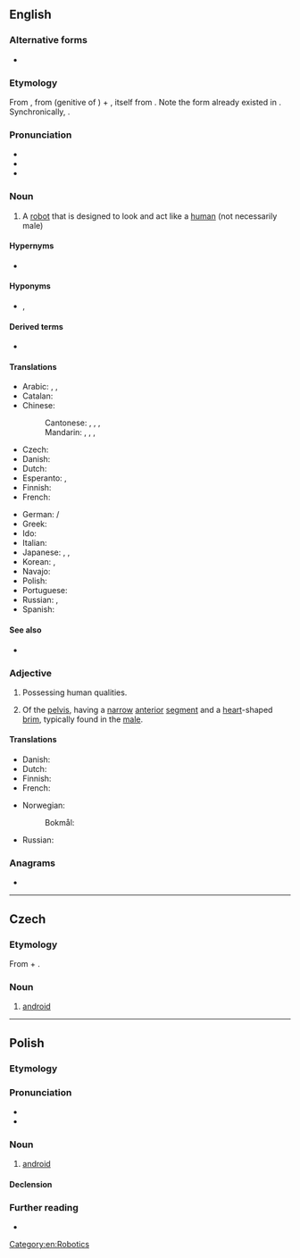 {{also|Android}}
==English==
{{wikipedia}}

===Alternative forms===
* {{l|en|androides}} {{qualifier|dated}}

===Etymology===
From {{bor|en|NL.|androides}}, from {{der|en|grc|ἀνδρός||man}} (genitive of {{m|grc|ἀνήρ}}) + {{m|grc|-ειδής}}, itself from {{m|grc|εἶδος||form, image, shape, appearance, look}}. Note the form {{m|grc|ἀνδρώδης||manly}} already existed in {{cog|grc|-}}. Synchronically, {{affix|en|andro-|-oid}}.

===Pronunciation===
* {{IPA|/ˈænˌdɹɔɪd/|lang=en}}
* {{rhymes|ɔɪd|lang=en}}
* {{audio|en-us-android.ogg|Audio (US)|lang=en}}

===Noun===
{{en-noun}}

# A [[robot]] that is designed to look and act like a [[human]] (not necessarily male)

====Hypernyms====
* {{l|en|robot}}

====Hyponyms====
* {{l|en|gynoid}}, {{l|en|fembot}}

====Derived terms====
* {{l|en|droid}}

====Translations====
{{trans-top|robot with human form}}
* Arabic: {{t|ar|إِنْسَان أُوتُومَاتِيكِيّ|m|tr=ʾinsān ʾotomātīkiyy}}, {{t+|ar|رُوبُوت|m|tr=rūbut}}, {{t|ar|إِنْسَان آلِيّ|m}}
* Catalan: {{t+|ca|androide|m}}
* Chinese:
*: Cantonese: {{t|yue|仿生人|tr=fong2 sang1 jan4|sc=Hani}}, {{t|yue|人造人|tr=jan4 zou6 jan4|sc=Hani}}, {{t|yue|人形機械人|sc=Hani}}, {{t|yue|人形机械人|tr=jan4 jing4 gei1 haai3 jan4|sc=Hani}}
*: Mandarin: {{t|cmn|人形機器人|sc=Hani}}, {{t|cmn|人形机器人|tr=rénxíng jīqìrén|sc=Hani}}, {{t|cmn|仿生人|tr=fǎngshēngrén|sc=Hani}}, {{t|cmn|人造人|tr=rénzàorén|sc=Hani}}
* Czech: {{t+|cs|android|m}}
* Danish: {{t+|da|androide|c}}
* Dutch: {{t+|nl|androïde|m}}
* Esperanto: {{t|eo|homaŭtomato}}, {{t|eo|androido}}
* Finnish: {{t+|fi|androidi}}
* French: {{t+|fr|androïde|m}}
{{trans-mid}}
* German: {{t+|de|Android|m}} / {{t+|de|Androide|m}}
* Greek: {{t+|el|ανδροειδές|n}}
* Ido: {{t+|io|androido}}
* Italian: {{t+|it|androide|m}}
* Japanese: {{t|ja|人造人間|tr=じんぞうにんげん, jinzō ningen}}, {{t|ja|アンドロイド|tr=andoroido}}, {{t+|ja|ロボット|tr=robotto}}
* Korean: {{t|ko|안드로이드}}, {{t+|ko|로봇}}
* Navajo: {{t|nv|béésh hináanii}}
* Polish: {{t+|pl|android|m}}
* Portuguese: {{t+|pt|androide|m}}
* Russian: {{t+|ru|андро́ид|m}}, {{t+|ru|ро́бот|m}}
* Spanish: {{t+|es|androide|m}}
{{trans-bottom}}

====See also====
* {{l|en|cyborg}}

===Adjective===
{{en-adj}}

# Possessing human qualities.
# {{lb|en|anatomy|in [[pelvimetry]]}} Of the [[pelvis]], having a [[narrow]] [[anterior]] [[segment]] and a [[heart]]-shaped [[brim]], typically found in the [[male]].

====Translations====
{{trans-top|possessing human qualities}}
* Danish: {{t|da|android}}
* Dutch: {{t+|nl|androïde|m}}
* Finnish: {{t+|fi|ihmismäinen}}
* French: {{t+|fr|androïde|m}}
{{trans-mid}}
* Norwegian:
*: Bokmål: {{t|nb|androide|m}}
* Russian: {{t+|ru|человекоподо́бный}}
{{trans-bottom}}

===Anagrams===
* {{anagrams|en|a=addinor|Dinardo|Dorinda}}

[[Category:en:Robotics]]

----

==Czech==

===Etymology===
From {{lbor|cs|grc|ἀνδρός||man|notext=1}} + {{m|grc|-ειδής||form, appearance}}. {{etystub|cs}}

===Noun===
{{cs-noun|g=m}}

# [[#English|android]]

----

==Polish==

===Etymology===
{{rfe|pl}}

===Pronunciation===
* {{pl-IPA}}
* {{audio|Pl-android.ogg|Audio|lang=pl}}

===Noun===
{{pl-noun|m-an}}

# [[#English|android]]

====Declension====
{{pl-decl-noun
|android|androidy
|androida|androidów
|androidowi|androidom
|androida|androidy
|androidem|androidami
|androidzie|androidach
|androidzie|androidy
}}

===Further reading===
* {{R:PWN}}